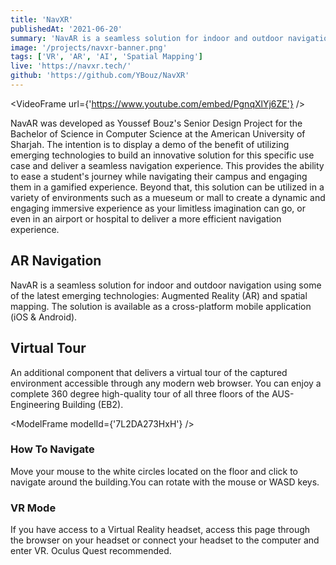 ```yaml
---
title: 'NavXR'
publishedAt: '2021-06-20'
summary: 'NavAR is a seamless solution for indoor and outdoor navigation using some of the latest emerging technologies: Augmented Reality (AR) and spatial mapping.'
image: '/projects/navxr-banner.png'
tags: ['VR', 'AR', 'AI', 'Spatial Mapping']
live: 'https://navxr.tech/'
github: 'https://github.com/YBouz/NavXR'
---
```


<VideoFrame url={'https://www.youtube.com/embed/PgnqXlYj6ZE'} />

NavAR was developed as Youssef Bouz's Senior Design Project for the Bachelor of Science
in Computer Science at the American University of Sharjah. The intention is to display
a demo of the benefit of utilizing emerging technologies to build an innovative solution
for this specific use case and deliver a seamless navigation experience. This provides
the ability to ease a student's journey while navigating their campus and engaging
them in a gamified experience. Beyond that, this solution can be utilized in a variety
of environments such as a mueseum or mall to create a dynamic and engaging immersive
experience as your limitless imagination can go, or even in an airport or hospital
to deliver a more efficient navigation experience.

## AR Navigation

NavAR is a seamless solution for indoor and outdoor navigation using some of the latest emerging technologies: Augmented Reality (AR) and spatial mapping.
The solution is available as a cross-platform mobile application (iOS & Android).

## Virtual Tour

An additional component that delivers a virtual tour of the captured environment accessible through any modern web browser. You can enjoy a complete 360
degree high-quality tour of all three floors of the AUS-Engineering Building (EB2).

<ModelFrame modelId={'7L2DA273HxH'} />

### How To Navigate

Move your mouse to the white circles located on the floor and click to navigate around the building.You can rotate with the mouse or WASD keys.

### VR Mode

If you have access to a Virtual Reality headset, access this page through the browser on your headset or connect your headset to the computer
and enter VR. Oculus Quest recommended.
